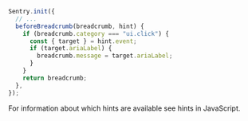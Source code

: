 ```javascript
Sentry.init({
  // ...
  beforeBreadcrumb(breadcrumb, hint) {
    if (breadcrumb.category === "ui.click") {
      const { target } = hint.event;
      if (target.ariaLabel) {
        breadcrumb.message = target.ariaLabel;
      }
    }
    return breadcrumb;
  },
});
```

For information about which hints are available see <PlatformLink to="/configuration/filtering/#using-hints">hints in JavaScript</PlatformLink>.
